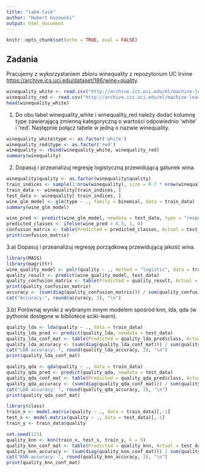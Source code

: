 ```yaml
---
title: "lab4-task"
author: "Hubert Guzowski"
output: html_document
---
```


```r
knitr::opts_chunk$set(echo = TRUE, eval = FALSE)
```

## Zadania

Pracujemy z wykorzystaniem zbioru winequality z repozytorium UC Irvine <https://archive.ics.uci.edu/dataset/186/wine+quality>.

```r
winequality_white <- read.csv("http://archive.ics.uci.edu/ml/machine-learning-databases/wine-quality/winequality-white.csv", sep = ";")
winequality_red <- read.csv("http://archive.ics.uci.edu/ml/machine-learning-databases/wine-quality/winequality-red.csv", sep = ";")
head(winequality_white)
```

1.  Do obu tabel winequality_white i winequality_red należy dodać kolumnę type zawierającą zmienną kategoryczną o wartości odpowiednio 'white' i 'red'. Następnie połącz tabele w jedną o nazwie winequality.

```r
winequality_white$type <- as.factor('white')
winequality_red$type <- as.factor('red')
winequality <- rbind(winequality_white, winequality_red)
summary(winequality)
```

2.  Dopasuj i przeanalizuj regresję logistyczną przewidującą gatunek wina.

```r
winequality$quality <- as.factor(winequality$quality)
train_indices <- sample(1:nrow(winequality), size = 0.7 * nrow(winequality))
train_data <- winequality[train_indices, ]
test_data <- winequality[-train_indices, ]
wine_glm_model <- glm(type ~ ., family = binomial, data = train_data)
summary(wine_glm_model)
```
```r
wine_pred <- predict(wine_glm_model, newdata = test_data, type = "response")
predicted_classes <- ifelse(wine_pred > 0.5, 1, 0)
confusion_matrix <- table(Predicted = predicted_classes, Actual = test_data$type)
print(confusion_matrix)
```

3.a) Dopasuj i przeanalizuj regresję porządkową przewidującą jakość wina.

```r
library(MASS)
library(magrittr)
wine_quality_model <- polr(quality ~ ., method = "logistic", data = train_data)
quality_result <- predict(wine_quality_model, test_data)
quality_confusion_matrix <- table(Predicted = quality_result, Actual = test_data$quality)
print(quality_confusion_matrix)
accuracy <- (sum(diag(quality_confusion_matrix))) / sum(quality_confusion_matrix)
cat("Accuracy:", round(accuracy, 3), "\n")
```

3.b) Porównaj wyniki z wybranym innym modelem spośród knn, lda, qda (w pythonie dostępne w bibliotece sciki-learn).
```r
quality_lda <- lda(quality ~ ., data = train_data)
quality_lda_pred <- predict(quality_lda, newdata = test_data)
quality_lda_conf_mat <- table(Predicted = quality_lda_pred$class, Actual = test_data$quality)
quality_lda_accuracy <- (sum(diag(quality_lda_conf_mat))) / sum(quality_lda_conf_mat)
cat("LDA accuracy: ", round(quality_lda_accuracy, 3), "\n")
print(quality_lda_conf_mat)
```

```r
quality_qda <- qda(quality ~ ., data = train_data)
quality_qda_pred <- predict(quality_qda, newdata = test_data)
quality_qda_conf_mat <- table(Predicted = quality_qda_pred$class, Actual = test_data$quality)
quality_qda_accuracy <- (sum(diag(quality_qda_conf_mat))) / sum(quality_qda_conf_mat)
cat("LDA accuracy: ", round(quality_qda_accuracy, 3), "\n")
print(quality_qda_conf_mat)
```

```r
library(class)
train_x <- model.matrix(quality ~ ., data = train_data)[,-1]
test_x <- model.matrix(quality ~ ., data = test_data)[,-1]
train_y <- train_data$quality

set.seed(123)
quality_knn <- knn(train_x, test_x, train_y, k = 5)
quality_knn_conf_mat <- table(Predicted = quality_knn, Actual = test_data$quality) 
quality_knn_accuracy <- (sum(diag(quality_knn_conf_mat))) / sum(quality_knn_conf_mat)
cat("KNN accuracy: ", round(quality_knn_accuracy, 3), "\n")
print(quality_knn_conf_mat)
```